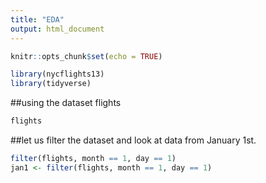 ```yaml
---
title: "EDA"
output: html_document
---
```


```r
knitr::opts_chunk$set(echo = TRUE)
```

```r

library(nycflights13)
library(tidyverse)

```

##using the dataset flights
```r
flights
```

##let us filter the dataset and look at data from January 1st.
```r
filter(flights, month == 1, day == 1)
jan1 <- filter(flights, month == 1, day == 1)
```

